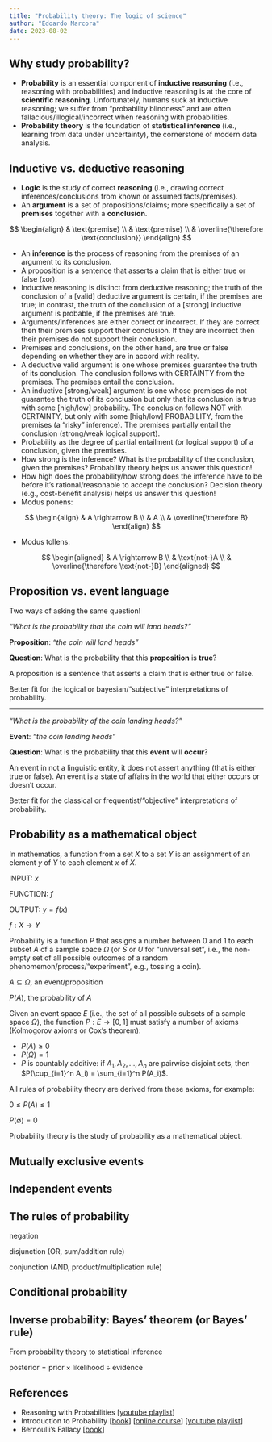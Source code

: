 ```yaml
---
title: "Probability theory: The logic of science"
author: "Edoardo Marcora"
date: 2023-08-02
---
```


## Why study probability?

-   **Probability** is an essential component of **inductive reasoning** (i.e., reasoning with probabilities) and inductive reasoning is at the core of **scientific reasoning**. Unfortunately, humans suck at inductive reasoning; we suffer from "probability blindness" and are often fallacious/illogical/incorrect when reasoning with probabilities.
-   **Probability theory** is the foundation of **statistical inference** (i.e., learning from data under uncertainty), the cornerstone of modern data analysis.

## Inductive vs. deductive reasoning

-   **Logic** is the study of correct **reasoning** (i.e., drawing correct inferences/conclusions from known or assumed facts/premises).
-   An **argument** is a set of propositions/claims; more specifically a set of **premises** together with a **conclusion**.

$$
\begin{align}
& \text{premise} \\
& \text{premise} \\
& \overline{\therefore \text{conclusion}}
\end{align}
$$

-   An **inference** is the process of reasoning from the premises of an argument to its conclusion.
-   A proposition is a sentence that asserts a claim that is either true or false (xor).
-   Inductive reasoning is distinct from deductive reasoning; the truth of the conclusion of a \[valid\] deductive argument is certain, if the premises are true; in contrast, the truth of the conclusion of a \[strong\] inductive argument is probable, if the premises are true.
-   Arguments/inferences are either correct or incorrect. If they are correct then their premises support their conclusion. If they are incorrect then their premises do not support their conclusion.
-   Premises and conclusions, on the other hand, are true or false depending on whether they are in accord with reality.
-   A deductive valid argument is one whose premises guarantee the truth of its conclusion. The conclusion follows with CERTAINTY from the premises. The premises entail the conclusion.
-   An inductive \[strong/weak\] argument is one whose premises do not guarantee the truth of its conclusion but only that its conclusion is true with some \[high/low\] probability. The conclusion follows NOT with CERTAINTY, but only with some \[high/low\] PROBABILITY, from the premises (a "risky" inference). The premises partially entail the conclusion (strong/weak logical support).
-   Probability as the degree of partial entailment (or logical support) of a conclusion, given the premises.
-   How strong is the inference? What is the probability of the conclusion, given the premises? Probability theory helps us answer this question!
-   How high does the probability/how strong does the inference have to be before it's rational/reasonable to accept the conclusion? Decision theory (e.g., cost-benefit analysis) helps us answer this question!
-   Modus ponens:

$$
\begin{align}
& A \rightarrow B \\
& A \\
& \overline{\therefore B}
\end{align}
$$

-   Modus tollens:

$$
\begin{aligned}
& A \rightarrow B \\
& \text{not-}A \\
& \overline{\therefore \text{not-}B}
\end{aligned}
$$

## Proposition vs. event language

Two ways of asking the same question!

*"What is the probability that the coin will land heads?"*

**Proposition**: *"the coin will land heads"*

**Question**: What is the probability that this **proposition** is **true**?

A proposition is a sentence that asserts a claim that is either true or false.

Better fit for the logical or bayesian/"subjective" interpretations of probability.

------------------------------------------------------------------------

*"What is the probability of the coin landing heads?"*

**Event**: *"the coin landing heads"*

**Question**: What is the probability that this **event** will **occur**?

An event in not a linguistic entity, it does not assert anything (that is either true or false). An event is a state of affairs in the world that either occurs or doesn't occur.

Better fit for the classical or frequentist/"objective" interpretations of probability.

## Probability as a mathematical object

In mathematics, a function from a set $X$ to a set $Y$ is an assignment of an element $y$ of $Y$ to each element $x$ of $X$.

INPUT: $x$

FUNCTION: $f$

OUTPUT: $y = f(x)$

$f: X \rightarrow Y$

Probability is a function $P$ that assigns a number between 0 and 1 to each subset $A$ of a sample space $\Omega$ (or $S$ or $U$ for "universal set", i.e., the non-empty set of all possible outcomes of a random phenomemon/process/"experiment", e.g., tossing a coin).

$A \subseteq \Omega$, an event/proposition

$P(A)$, the probability of $A$

Given an event space $E$ (i.e., the set of all possible subsets of a sample space $\Omega$), the function $P: E \rightarrow [0, 1]$ must satisfy a number of axioms (Kolmogorov axioms or Cox's theorem):

-   $P(A) \ge 0$
-   $P(\Omega) = 1$
-   $P$ is countably additive: if $A_1, A_2, \ldots, A_n$ are pairwise disjoint sets, then $P(\cup_{i=1}^n A_i) = \sum_{i=1}^n P(A_i)$.

All rules of probability theory are derived from these axioms, for example:

$0 \le P(A) \le 1$

$P(\emptyset) = 0$

Probability theory is the study of probability as a mathematical object.

## Mutually exclusive events

## Independent events

## The rules of probability

negation

disjunction (OR, sum/addition rule)

conjunction (AND, product/multiplication rule)

## Conditional probability

## Inverse probability: Bayes' theorem (or Bayes' rule)

From probability theory to statistical inference

$\text{posterior} = \text{prior} \times \text{likelihood} \div \text{evidence}$

## References

-   Reasoning with Probabilities \[[youtube playlist](https://youtube.com/playlist?list=PL1D85E19690485A3E)\]
-   Introduction to Probability \[[book](http://athenasc.com/probbook.html)\] \[[online course](https://www.edx.org/course/probability-the-science-of-uncertainty-and-data-0)\] \[[youtube playlist](https://youtube.com/playlist?list=PLUl4u3cNGP60hI9ATjSFgLZpbNJ7myAg6)\]
-   Bernoulli's Fallacy \[[book](http://cup.columbia.edu/book/bernoullis-fallacy/9780231199957)\]
